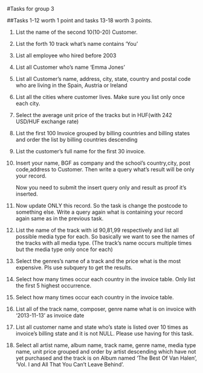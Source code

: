 #Tasks for group 3

##Tasks 1-12 worth 1 point and tasks 13-18 worth 3 points.

1. List the name of the second 10(10-20) Customer.

2. List the forth 10 track what's name contains 'You'

3. List all employee who hired before 2003

4. List all Customer who's name 'Emma Jones'

5. List all Customer's name, address, city, state, country and postal code who are living in the Spain, Austria or Ireland

6. List all the cities where customer lives. Make sure you list only once each city.

7. Select the average unit price of the tracks but in HUF(with 242 USD/HUF exchange rate)

8. List the first 100 Invoice grouped by billing countries and billing states and order the list by billing countries descending

9. List the customer's full name for the first 30 invoice.

10. Insert your name, BGF as company and the school's country,city, post code,address to Customer. Then write a query what's result will be only your record.

	Now you need to submit the insert query only and result as proof it's inserted.

11. Now update ONLY this record. So the task is change the postcode to something else. Write a query again what is containing your record again same as in the previous task.

12. List the name of the track with id 90,81,99 respectively and list all possible media type for each. So basically we want to see the names of the tracks with all media type. (The track's name occurs multiple times but the media type only once for each)

13. Select the genres's name of a track and the price what is the most expensive. Pls use subquery to get the results.

14. Select how many times occur each country in the invoice table. Only list the first 5 highest occurrence.

15. Select how many times occur each country in the invoice table. 

16. List all of the track name, composer, genre name what is on invoice with '2013-11-13' as invoice date

17. List all customer name and state who's state is listed over 10 times as invoice's billing state and it is not NULL. Please use having for this task.

18. Select all artist name, album name, track name, genre name, media type name, unit price grouped and order by artist descending which have not yet purchased and the track is on Album named 'The Best Of Van Halen', 'Vol. I and All That You Can't Leave Behind'. 